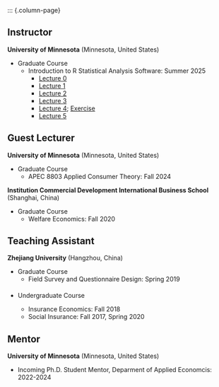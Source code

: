 
::: {.column-page}

## Instructor
**University of Minnesota** (Minnesota, United States)

- Graduate Course
  - Introduction to R Statistical Analysis Software: Summer 2025
    - [Lecture 0](Lec0.html)
    - [Lecture 1](Lec1.html)
    - [Lecture 2](Lec2.html)
    - [Lecture 3](Lec3.html)
    - [Lecture 4](Lec4.html); [Exercise](Lec4_exercise.html)
    - [Lecture 5](Lec5.html)
    


## Guest Lecturer

**University of Minnesota** (Minnesota, United States)

- Graduate Course
  - APEC 8803 Applied Consumer Theory: Fall 2024

**Institution Commercial Development International Business School** (Shanghai, China)

- Graduate Course
  - Welfare Economics: Fall 2020


## Teaching Assistant

**Zhejiang University** (Hangzhou, China)

- Graduate Course
  - Field Survey and Questionnaire Design: Spring 2019

- <span style="margin-top: 20px; display: block;"> Undergraduate Course 
  - Insurance Economics: Fall 2018
  - Social Insurance: Fall 2017, Spring 2020

## Mentor

**University of Minnesota** (Minnesota, United States)

- Incoming Ph.D. Student Mentor, Deparment of Applied Economcis: 2022-2024

